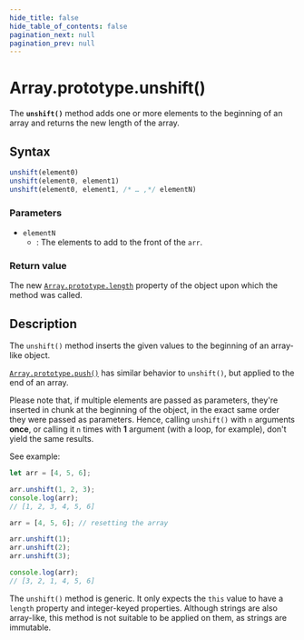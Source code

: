 ```yaml
---
hide_title: false
hide_table_of_contents: false
pagination_next: null
pagination_prev: null
---
```

# Array.prototype.unshift()

The **`unshift()`** method adds one or more elements to the
beginning of an array and returns the new length of the array.

## Syntax

```js
unshift(element0)
unshift(element0, element1)
unshift(element0, element1, /* … ,*/ elementN)
```

### Parameters

- `elementN`
  - : The elements to add to the front of the `arr`.

### Return value

The new [`Array.prototype.length`](./length.md) property of the object upon which the
method was called.

## Description

The `unshift()` method inserts the given values to the beginning of an
array-like object.

[`Array.prototype.push()`](./push.md) has similar behavior to `unshift()`, but applied to the end of an array.

Please note that, if multiple elements are passed as parameters, they're inserted in
chunk at the beginning of the object, in the exact same order they were passed as
parameters. Hence, calling `unshift()` with `n`
arguments **once**, or calling it `n` times with
**1** argument (with a loop, for example), don't yield the same results.

See example:

```js
let arr = [4, 5, 6];

arr.unshift(1, 2, 3);
console.log(arr);
// [1, 2, 3, 4, 5, 6]

arr = [4, 5, 6]; // resetting the array

arr.unshift(1);
arr.unshift(2);
arr.unshift(3);

console.log(arr);
// [3, 2, 1, 4, 5, 6]
```

The `unshift()` method is generic. It only expects the `this` value to have a `length` property and integer-keyed properties. Although strings are also array-like, this method is not suitable to be applied on them, as strings are immutable.
